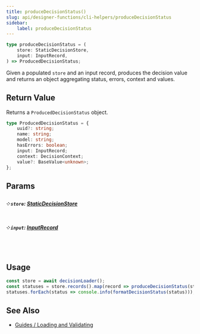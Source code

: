 ```yaml
---
title: produceDecisionStatus()
slug: api/designer-functions/cli-helpers/produceDecisionStatus
sidebar:
    label: produceDecisionStatus
---
```


```ts
type produceDecisionStatus = (
    store: StaticDecisionStore,
    input: InputRecord,
) => ProducedDecisionStatus;
```

Given a populated `store` and an input record, produces the decision value and returns
an object aggregating status, errors, context and values.

## Return Value

Returns a `ProducedDecisionStatus` object.

```ts
type ProducedDecisionStatus = {
    uuid?: string;
    name: string;
    model: string;
    hasErrors: boolean;
    input: InputRecord;
    context: DecisionContext;
    value?: BaseValue<unknown>;
};
```

## Params

##### ༶ `store`: [StaticDecisionStore](/api/designer-functions/Types/StaticDecisionStore)

##### ༶ `input`: [InputRecord](/api/designer-decisions/Types/Inputs/InputRecord)

&nbsp;

## Usage

```js
const store = await decisionLoader();
const statuses = store.records().map(record => produceDecisionStatus(store, record));
statuses.forEach(status => console.info(formatDecisionStatus(status)));
```

## See Also

-   [Guides / Loading and Validating](/guides/loading-and-validating-design-decisions/)
